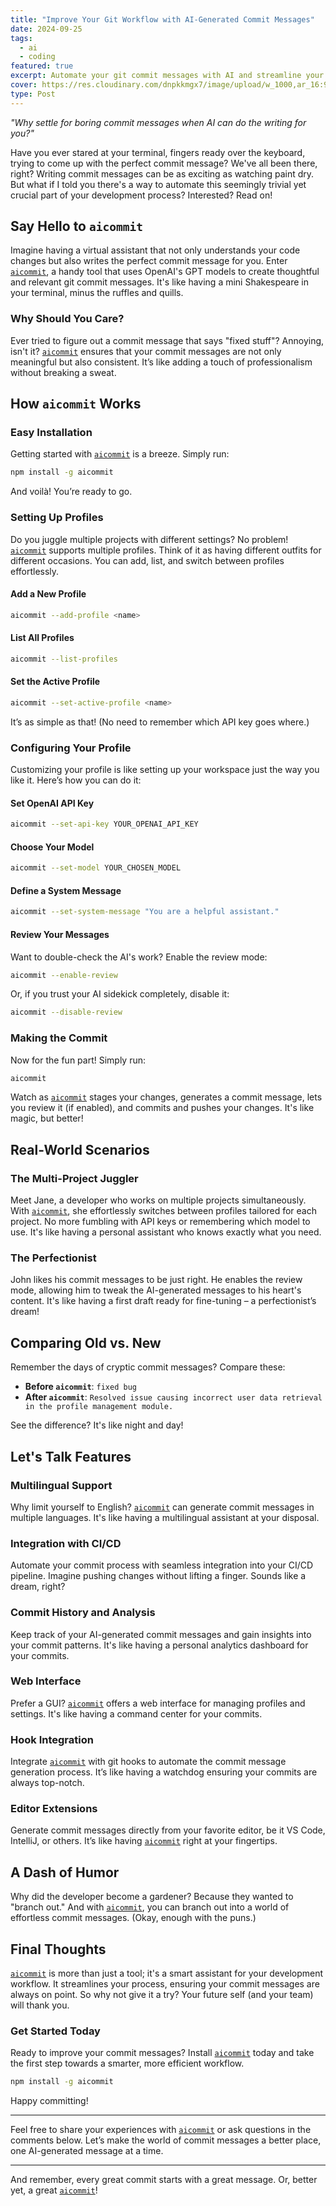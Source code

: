```yaml
---
title: "Improve Your Git Workflow with AI-Generated Commit Messages"
date: 2024-09-25
tags:
  - ai
  - coding
featured: true
excerpt: Automate your git commit messages with AI and streamline your development process.
cover: https://res.cloudinary.com/dnpkkmgx7/image/upload/w_1000,ar_16:9,c_fill,g_auto,e_sharpen/v1727282403/pexels-photo-1181271_z6sf2k.jpg
type: Post
---
```


_"Why settle for boring commit messages when AI can do the writing for you?"_

Have you ever stared at your terminal, fingers ready over the keyboard, trying to come up with the perfect commit message? We've all been there, right? Writing commit messages can be as exciting as watching paint dry. But what if I told you there's a way to automate this seemingly trivial yet crucial part of your development process? Interested? Read on!

## Say Hello to `aicommit`

Imagine having a virtual assistant that not only understands your code changes but also writes the perfect commit message for you. Enter [`aicommit`](https://www.npmjs.com/package/@fede91/aicommit), a handy tool that uses OpenAI's GPT models to create thoughtful and relevant git commit messages. It's like having a mini Shakespeare in your terminal, minus the ruffles and quills.

### Why Should You Care?

Ever tried to figure out a commit message that says "fixed stuff"? Annoying, isn't it? [`aicommit`](https://www.npmjs.com/package/@fede91/aicommit) ensures that your commit messages are not only meaningful but also consistent. It’s like adding a touch of professionalism without breaking a sweat.

## How `aicommit` Works

### Easy Installation

Getting started with [`aicommit`](https://www.npmjs.com/package/@fede91/aicommit) is a breeze. Simply run:

```sh
npm install -g aicommit
```

And voilà! You’re ready to go.

### Setting Up Profiles

Do you juggle multiple projects with different settings? No problem! [`aicommit`](https://www.npmjs.com/package/@fede91/aicommit) supports multiple profiles. Think of it as having different outfits for different occasions. You can add, list, and switch between profiles effortlessly.

#### Add a New Profile

```sh
aicommit --add-profile <name>
```

#### List All Profiles

```sh
aicommit --list-profiles
```

#### Set the Active Profile

```sh
aicommit --set-active-profile <name>
```

It’s as simple as that! (No need to remember which API key goes where.)

### Configuring Your Profile

Customizing your profile is like setting up your workspace just the way you like it. Here’s how you can do it:

#### Set OpenAI API Key

```sh
aicommit --set-api-key YOUR_OPENAI_API_KEY
```

#### Choose Your Model

```sh
aicommit --set-model YOUR_CHOSEN_MODEL
```

#### Define a System Message

```sh
aicommit --set-system-message "You are a helpful assistant."
```

#### Review Your Messages

Want to double-check the AI's work? Enable the review mode:

```sh
aicommit --enable-review
```

Or, if you trust your AI sidekick completely, disable it:

```sh
aicommit --disable-review
```

### Making the Commit

Now for the fun part! Simply run:

```sh
aicommit
```

Watch as [`aicommit`](https://www.npmjs.com/package/@fede91/aicommit) stages your changes, generates a commit message, lets you review it (if enabled), and commits and pushes your changes. It's like magic, but better!

## Real-World Scenarios

### The Multi-Project Juggler

Meet Jane, a developer who works on multiple projects simultaneously. With [`aicommit`](https://www.npmjs.com/package/@fede91/aicommit), she effortlessly switches between profiles tailored for each project. No more fumbling with API keys or remembering which model to use. It's like having a personal assistant who knows exactly what you need.

### The Perfectionist

John likes his commit messages to be just right. He enables the review mode, allowing him to tweak the AI-generated messages to his heart's content. It's like having a first draft ready for fine-tuning – a perfectionist’s dream!

## Comparing Old vs. New

Remember the days of cryptic commit messages? Compare these:

- **Before `aicommit`**: `fixed bug`
- **After `aicommit`**: `Resolved issue causing incorrect user data retrieval in the profile management module.`

See the difference? It's like night and day!

## Let's Talk Features

### Multilingual Support

Why limit yourself to English? [`aicommit`](https://www.npmjs.com/package/@fede91/aicommit) can generate commit messages in multiple languages. It's like having a multilingual assistant at your disposal.

### Integration with CI/CD

Automate your commit process with seamless integration into your CI/CD pipeline. Imagine pushing changes without lifting a finger. Sounds like a dream, right?

### Commit History and Analysis

Keep track of your AI-generated commit messages and gain insights into your commit patterns. It's like having a personal analytics dashboard for your commits.

### Web Interface

Prefer a GUI? [`aicommit`](https://www.npmjs.com/package/@fede91/aicommit) offers a web interface for managing profiles and settings. It's like having a command center for your commits.

### Hook Integration

Integrate [`aicommit`](https://www.npmjs.com/package/@fede91/aicommit) with git hooks to automate the commit message generation process. It’s like having a watchdog ensuring your commits are always top-notch.

### Editor Extensions

Generate commit messages directly from your favorite editor, be it VS Code, IntelliJ, or others. It’s like having [`aicommit`](https://www.npmjs.com/package/@fede91/aicommit) right at your fingertips.

## A Dash of Humor

Why did the developer become a gardener? Because they wanted to "branch out." And with [`aicommit`](https://www.npmjs.com/package/@fede91/aicommit), you can branch out into a world of effortless commit messages. (Okay, enough with the puns.)

## Final Thoughts

[`aicommit`](https://www.npmjs.com/package/@fede91/aicommit) is more than just a tool; it's a smart assistant for your development workflow. It streamlines your process, ensuring your commit messages are always on point. So why not give it a try? Your future self (and your team) will thank you.

### Get Started Today

Ready to improve your commit messages? Install [`aicommit`](https://www.npmjs.com/package/@fede91/aicommit) today and take the first step towards a smarter, more efficient workflow.

```sh
npm install -g aicommit
```

Happy committing!

---

Feel free to share your experiences with [`aicommit`](https://www.npmjs.com/package/@fede91/aicommit) or ask questions in the comments below. Let’s make the world of commit messages a better place, one AI-generated message at a time.

---

And remember, every great commit starts with a great message. Or, better yet, a great [`aicommit`](https://www.npmjs.com/package/@fede91/aicommit)!
